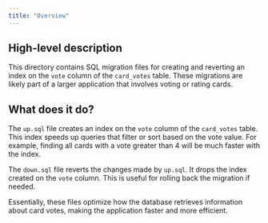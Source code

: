 ```yaml
---
title: "Overview"
---
```


## High-level description
This directory contains SQL migration files for creating and reverting an index on the `vote` column of the `card_votes` table. These migrations are likely part of a larger application that involves voting or rating cards.

## What does it do?
The `up.sql` file creates an index on the `vote` column of the `card_votes` table. This index speeds up queries that filter or sort based on the vote value. For example, finding all cards with a vote greater than 4 will be much faster with the index.

The `down.sql` file reverts the changes made by `up.sql`. It drops the index created on the `vote` column. This is useful for rolling back the migration if needed. 

Essentially, these files optimize how the database retrieves information about card votes, making the application faster and more efficient. 
